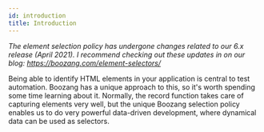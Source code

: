 ```yaml
---
id: introduction
title: Introduction
---
```


*The element selection policy has undergone changes related to our 6.x release (April 2021). I recommend checking out these updates in on our blog: https://boozang.com/element-selectors/*

Being able to identify HTML elements in your application is central to test automation. Boozang has a unique approach to this, so it's worth spending some time learning about it. Normally, the record function takes care of capturing elements very well, but the unique Boozang selection policy enables us to do very powerful data-driven development, where dynamical data can be used as selectors. 